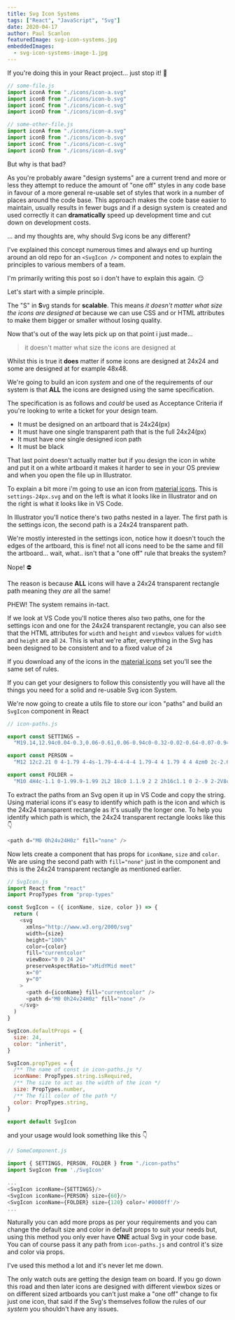 ```yaml
---
title: Svg Icon Systems
tags: ["React", "JavaScript", "Svg"]
date: 2020-04-17
author: Paul Scanlon
featuredImage: svg-icon-systems.jpg
embeddedImages:
  - svg-icon-systems-image-1.jpg
---
```


If you're doing this in your React project... just stop it! 🛑

<Divider />

```javascript
// some-file.js
import iconA from "./icons/icon-a.svg"
import iconB from "./icons/icon-b.svg"
import iconC from "./icons/icon-c.svg"
import iconD from "./icons/icon-d.svg"
```

<Divider />

```javascript
// some-other-file.js
import iconA from "./icons/icon-a.svg"
import iconB from "./icons/icon-b.svg"
import iconC from "./icons/icon-c.svg"
import iconD from "./icons/icon-d.svg"
```

<Divider />

But why is that bad?

As you're probably aware "design systems" are a current trend and more or less they attempt to reduce the amount of "one off" styles in any code base in favour of a more general re-usable set of styles that work in a number of places around the code base. This approach makes the code base easier to maintain, usually results in fewer bugs and if a design system is created and used correctly it can **dramatically** speed up development time and cut down on development costs.

... and my thoughts are, why should Svg icons be any different?

I've explained this concept numerous times and always end up hunting around an old repo for an `<SvgIcon />` component and notes to explain the principles to various members of a team.

I'm primarily writing this post so i don't have to explain this again. 😏

Let's start with a simple principle.

The "S" in **S**vg stands for **scalable**. This means _it doesn't matter what size the icons are designed at_ because we can use CSS and or HTML attributes to make them bigger or smaller without losing quality.

Now that's out of the way lets pick up on that point i just made...

> it doesn't matter what size the icons are designed at

Whilst this is true it **does** matter if some icons are designed at 24x24 and some are designed at for example 48x48.

We're going to build an icon _system_ and one of the requirements of our system is that **ALL** the icons are designed using the same specification.

The specification is as follows and _could_ be used as Acceptance Criteria if you're looking to write a ticket for your design team.

- It must be designed on an artboard that is 24x24(px)
- It must have one single transparent path that is the full 24x24(px)
- It must have one single designed icon path
- It must be black

That last point doesn't actually matter but if you design the icon in white and put it on a white artboard it makes it harder to see in your OS preview and when you open the file up in Illustrator.

To explain a bit more i'm going to use an icon from [material icons](https://material.io/resources/icons/?style=baseline). This is `settings-24px.svg` and on the left is what it looks like in Illustrator and on the right is what it looks like in VS Code.

<EmbeddedImage src={props.embedded.image1} />

In Illustrator you'll notice there's two paths nested in a layer. The first path is the settings icon, the second path is a 24x24 transparent path.

We're mostly interested in the settings icon, notice how it doesn't touch the edges of the artboard, this is fine! not all icons need to be the same and fill the artboard... wait, what.. isn't that a "one off" rule that breaks the system?

Nope! ⛔

The reason is because **ALL** icons will have a 24x24 transparent rectangle path meaning they _are_ all the same!

PHEW! The system remains in-tact.

If we look at VS Code you'll notice theres also two paths, one for the settings icon and one for the 24x24 transparent rectangle, you can also see that the HTML attributes for `width` and `height` and `viewbox` values for `width` and `height` are all `24`. This is what we're after, everything in the Svg has been designed to be consistent and to a fixed value of `24`

If you download any of the icons in the [material icons](https://material.io/resources/icons/?style=baseline) set you'll see the same set of rules.

If you can get your designers to follow this consistently you will have all the things you need for a solid and re-usable Svg icon System.

We're now going to create a utils file to store our icon "paths" and build an `SvgIcon` component in React

<Divider />

```javascript
// icon-paths.js

export const SETTINGS =
  "M19.14,12.94c0.04-0.3,0.06-0.61,0.06-0.94c0-0.32-0.02-0.64-0.07-0.94l2.03-1.58c0.18-0.14,0.23-0.41,0.12-0.61 l-1.92-3.32c-0.12-0.22-0.37-0.29-0.59-0.22l-2.39,0.96c-0.5-0.38-1.03-0.7-1.62-0.94L14.4,2.81c-0.04-0.24-0.24-0.41-0.48-0.41 h-3.84c-0.24,0-0.43,0.17-0.47,0.41L9.25,5.35C8.66,5.59,8.12,5.92,7.63,6.29L5.24,5.33c-0.22-0.08-0.47,0-0.59,0.22L2.74,8.87 C2.62,9.08,2.66,9.34,2.86,9.48l2.03,1.58C4.84,11.36,4.8,11.69,4.8,12s0.02,0.64,0.07,0.94l-2.03,1.58 c-0.18,0.14-0.23,0.41-0.12,0.61l1.92,3.32c0.12,0.22,0.37,0.29,0.59,0.22l2.39-0.96c0.5,0.38,1.03,0.7,1.62,0.94l0.36,2.54 c0.05,0.24,0.24,0.41,0.48,0.41h3.84c0.24,0,0.44-0.17,0.47-0.41l0.36-2.54c0.59-0.24,1.13-0.56,1.62-0.94l2.39,0.96 c0.22,0.08,0.47,0,0.59-0.22l1.92-3.32c0.12-0.22,0.07-0.47-0.12-0.61L19.14,12.94z M12,15.6c-1.98,0-3.6-1.62-3.6-3.6 s1.62-3.6,3.6-3.6s3.6,1.62,3.6,3.6S13.98,15.6,12,15.6z"

export const PERSON =
  "M12 12c2.21 0 4-1.79 4-4s-1.79-4-4-4-4 1.79-4 4 1.79 4 4 4zm0 2c-2.67 0-8 1.34-8 4v2h16v-2c0-2.66-5.33-4-8-4z"

export const FOLDER =
  "M10 4H4c-1.1 0-1.99.9-1.99 2L2 18c0 1.1.9 2 2 2h16c1.1 0 2-.9 2-2V8c0-1.1-.9-2-2-2h-8l-2-2z"
```

<Divider />

To extract the paths from an Svg open it up in VS Code and copy the string. Using material icons it's easy to identify which path is the icon and which is the 24x24 transparent rectangle as it's usually the longer one. To help you identify which path is which, the 24x24 transparent rectangle looks like this 👇

<Divider />

```javascript
<path d="M0 0h24v24H0z" fill="none" />
```

<Divider />

Now lets create a component that has props for `iconName`, `size` and `color`. We are using the second path with `fill="none"` just in the component and this is the 24x24 transparent rectangle as mentioned earlier.

```javascript
// SvgIcon.js
import React from "react"
import PropTypes from "prop-types"

const SvgIcon = ({ iconName, size, color }) => {
  return (
    <svg
      xmlns="http://www.w3.org/2000/svg"
      width={size}
      height="100%"
      color={color}
      fill="currentcolor"
      viewBox="0 0 24 24"
      preserveAspectRatio="xMidYMid meet"
      x="0"
      y="0"
    >
      <path d={iconName} fill="currentcolor" />
      <path d="M0 0h24v24H0z" fill="none" />
    </svg>
  )
}

SvgIcon.defaultProps = {
  size: 24,
  color: "inherit",
}

SvgIcon.propTypes = {
  /** The name of const in icon-paths.js */
  iconName: PropTypes.string.isRequired,
  /** The size to act as the width of the icon */
  size: PropTypes.number,
  /** The fill color of the path */
  color: PropTypes.string,
}

export default SvgIcon
```

<Divider />

and your usage would look something like this 👇

<Divider />

```javascript
// SomeComponent.js

import { SETTINGS, PERSON, FOLDER } from "./icon-paths"
import SvgIcon from './SvgIcon'

...
<SvgIcon iconName={SETTINGS}/>
<SvgIcon iconName={PERSON} size={60}/>
<SvgIcon iconName={FOLDER} size={120} color='#0000ff'/>
...

```

Naturally you can add more props as per your requirements and you can change the default size and color in default props to suit your needs but, using this method you only ever have **ONE** actual Svg in your code base. You can of course pass it any path from `icon-paths.js` and control it's size and color via props.

I've used this method a lot and it's never let me down.

The only watch outs are getting the design team on board. If you go down this road and then later icons are designed with different viewbox sizes or on different sized artboards you can't just make a "one off" change to fix just one icon, that said if the Svg's themselves follow the rules of our _system_ you shouldn't have any issues.
